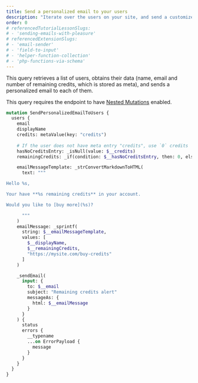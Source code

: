 ```yaml
---
title: Send a personalized email to your users
description: "Iterate over the users on your site, and send a customized email to each of them"
order: 0
# referencedTutorialLessonSlugs:
# - 'sending-emails-with-pleasure'
# referencedExtensionSlugs:
# - 'email-sender'
# - 'field-to-input'
# - 'helper-function-collection'
# - 'php-functions-via-schema'
---
```


This query retrieves a list of users, obtains their data (name, email and number of remaining credits, which is stored as meta), and sends a personalized email to each of them.

<Banner type='important'>

This query requires the endpoint to have [Nested Mutations](/guides/schema/using-nested-mutations) enabled.

</Banner>

```graphql
mutation SendPersonalizedEmailToUsers {
  users {
    email
    displayName
    credits: metaValue(key: "credits")
    
    # If the user does not have meta entry "credits", use `0` credits
    hasNoCreditsEntry: _isNull(value: $__credits)
    remainingCredits: _if(condition: $__hasNoCreditsEntry, then: 0, else: $__credits)

    emailMessageTemplate: _strConvertMarkdownToHTML(
      text: """

Hello %s,

Your have **%s remaining credits** in your account.

Would you like to [buy more](%s)?

      """
    )
    emailMessage: _sprintf(
      string: $__emailMessageTemplate,
      values: [
        $__displayName,
        $__remainingCredits,
        "https://mysite.com/buy-credits"
      ]
    )

    _sendEmail(
      input: {
        to: $__email
        subject: "Remaining credits alert"
        messageAs: {
          html: $__emailMessage
        }
      }
    ) {
      status
      errors {
        __typename
        ...on ErrorPayload {
          message
        }
      }
    }
  }
}
```
